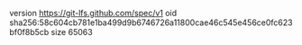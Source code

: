version https://git-lfs.github.com/spec/v1
oid sha256:58c604cb781e1ba499d9b6746726a11800cae46c545e456ce0fc623bf0f8b5cb
size 65063
